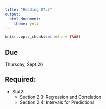 ```yaml
---
title: "Reading 07.5"
output: 
  html_document: 
    theme: yeti
---
```


```r
knitr::opts_chunk$set(echo = TRUE)
```

## Due

Thursday, Sept 26

## Required:

- Stat2:
    + Section 2.3: Regression and Correlation
    + Section 2.4: Intervals for Predictions